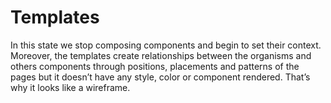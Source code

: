 
<Meta title="Templates/Introduction" />

# Templates

In this state we stop composing components and begin to set their context. Moreover, the templates
create relationships between the organisms and others components through positions, placements and
patterns of the pages but it doesn’t have any style, color or component rendered. That’s why it
looks like a wireframe.
